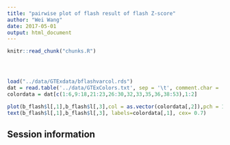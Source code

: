 ```yaml
---
title: "pairwise plot of flash result of flash Z-score"
author: "Wei Wang"
date: 2017-05-01
output: html_document
---
```


<!-- The file analysis/chunks.R contains chunks that define default settings
shared across the workflowr files. -->
```r
knitr::read_chunk("chunks.R")
```

<!-- Update knitr chunk options -->
```r
```

<!-- Insert the date the file was last updated -->
```r
```

<!-- Insert the code version (Git commit SHA1) if Git repository exists and R
 package git2r is installed -->
```r
```

<!-- Add your analysis here -->

```r
load("../data/GTExdata/bflashvarcol.rds")
dat = read.table('../data/GTExColors.txt', sep = '\t', comment.char = '')
colordata = dat[c(1:6,9:18,21:23,26:30,32,33,35,36,38:53),1:2]
```

```r
plot(b_flash$l[,1],b_flash$l[,3],col = as.vector(colordata[,2]),pch = 16)
text(b_flash$l[,1],b_flash$l[,3], labels=colordata[,1], cex= 0.7)
```


## Session information

<!-- Insert the session information into the document -->
```r
```
